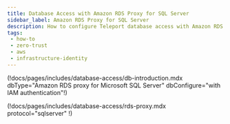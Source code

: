 ```yaml
---
title: Database Access with Amazon RDS Proxy for SQL Server
sidebar_label: Amazon RDS Proxy for SQL Server
description: How to configure Teleport database access with Amazon RDS Proxy for SQL Server
tags:
 - how-to
 - zero-trust
 - aws
 - infrastructure-identity
---
```


(!docs/pages/includes/database-access/db-introduction.mdx dbType="Amazon RDS proxy for Microsoft SQL Server" dbConfigure="with IAM authentication"!)

(!docs/pages/includes/database-access/rds-proxy.mdx protocol="sqlserver" !)
